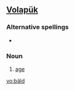 {{see|bald|Bald.}}
==[[Volapük]]==

===Alternative spellings===
*{{l|vo|bayld}}

===Noun===
{{infl|vo|noun}}

# [[age]]

[[vo:bäld]]